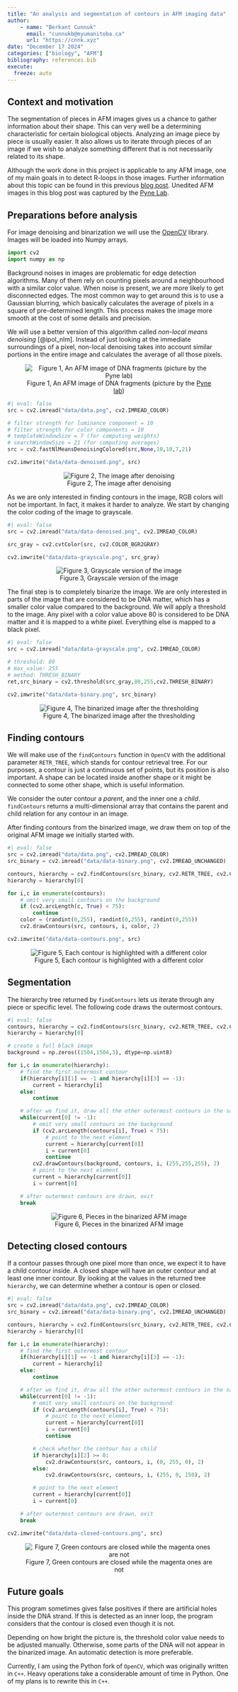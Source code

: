```yaml
---
title: "An analysis and segmentation of contours in AFM imaging data"
author:
    - name: "Berkant Cunnuk"
      email: "cunnukb@myumanitoba.ca"
      url: "https://cnnk.xyz"
date: "December 17 2024"
categories: ["biology", "AFM"]
bibliography: references.bib
execute:
  freeze: auto
---
```


## Context and motivation

The segmentation of pieces in AFM images gives us a chance to gather information about their shape. This can very well be a determining characteristic for certain biological objects. Analyzing an image piece by piece is usually easier. It also allows us to iterate through pieces of an image if we wish to analyze something different that is not necessarily related to its shape.

Although the work done in this project is applicable to any AFM image, one of my main goals in to detect R-loops in those images. Further information about this topic can be found in this previous [blog post](https://bioshape-analysis.github.io/blog/posts/rloop-analysis/rloop-analysis.html). Unedited AFM images in this blog post was captured by the [Pyne Lab](https://pyne-lab.uk/).

## Preparations before analysis

For image denoising and binarization we will use the [OpenCV](https://github.com/opencv/opencv) library. Images will be loaded into Numpy arrays.

```python
import cv2
import numpy as np
```

Background noises in images are problematic for edge detection algorithms. Many of them rely on counting pixels around a neighbourhood with a similar color value. When noise is present, we are more likely to get disconnected edges. The most common way to get around this is to use a Gaussian blurring, which basically calculates the average of pixels in a square of pre-determined length. This process makes the image more smooth at the cost of some details and precision.

We will use a better version of this algorithm called _non-local means denoising_ [@ipol_nlm]. Instead of just looking at the immediate surroundings of a pixel, non-local denoising takes into account similar portions in the entire image and calculates the average of all those pixels.

<div style="text-align: center;">
![Figure 1, An AFM image of DNA fragments (picture by the [Pyne lab](https://pyne-lab.uk/))](data/data.png)
</div>

```python
#| eval: false
src = cv2.imread("data/data.png", cv2.IMREAD_COLOR)

# filter strength for luminance component = 10
# filter strength for color components = 10
# templateWindowSize = 7 (for computing weights)
# searchWindowSize = 21 (for computing averages)
src = cv2.fastNlMeansDenoisingColored(src,None,10,10,7,21)

cv2.imwrite("data/data-denoised.png", src)
```

<div style="text-align: center;">
![Figure 2, The image after denoising](data/data-denoised.png)
</div>

As we are only interested in finding contours in the image, RGB colors will not be important. In fact, it makes it harder to analyze. We start by changing the color coding of the image to grayscale.

```python
#| eval: false
src = cv2.imread("data/data-denoised.png", cv2.IMREAD_COLOR)

src_gray = cv2.cvtColor(src, cv2.COLOR_BGR2GRAY)

cv2.imwrite("data/data-grayscale.png", src_gray)
```

<div style="text-align: center;">
![Figure 3, Grayscale version of the image](data/data-grayscale.png)
</div>

The final step is to completely binarize the image. We are only interested in parts of the image that are considered to be DNA matter, which has a smaller color value compared to the background. We will apply a threshold to the image. Any pixel with a color value above 80 is considered to be DNA matter and it is mapped to a white pixel. Everything else is mapped to a black pixel.

```python
#| eval: false
src = cv2.imread("data/data-grayscale.png", cv2.IMREAD_COLOR)

# threshold: 80
# max_value: 255
# method: THRESH_BINARY
ret,src_binary = cv2.threshold(src_gray,80,255,cv2.THRESH_BINARY)

cv2.imwrite("data/data-binary.png", src_binary)
```

<div style="text-align: center;">
![Figure 4, The binarized image after the thresholding](data/data-binary.png)
</div>

## Finding contours

We will make use of the ``findContours`` function in ``OpenCV`` with the additional parameter ``RETR_TREE``, which stands for contour retrieval tree. For our purposes, a contour is just a continuous set of points, but its position is also important. A shape can be located inside another shape or it might be connected to some other shape, which is useful information.

We consider the outer contour a _parent_, and the inner one a _child_. ``findContours`` returns a multi-dimensional array that contains the parent and child relation for any contour in an image.

After finding contours from the binarized image, we draw them on top of the original AFM image we initially started with.

```python
#| eval: false
src = cv2.imread("data/data.png", cv2.IMREAD_COLOR)
src_binary = cv2.imread("data/data-binary.png", cv2.IMREAD_UNCHANGED)

contours, hierarchy = cv2.findContours(src_binary, cv2.RETR_TREE, cv2.CHAIN_APPROX_NONE)
hierarchy = hierarchy[0]

for i,c in enumerate(contours):
    # omit very small contours on the background
    if (cv2.arcLength(c, True) < 75):
        continue
    color = (randint(0,255), randint(0,255), randint(0,255))
    cv2.drawContours(src, contours, i, color, 2)

cv2.imwrite("data/data-contours.png", src)
```

<div style="text-align: center;">
![Figure 5, Each contour is highlighted with a different color](data/data-contours.png)
</div>

## Segmentation

The hierarchy tree returned by ``findContours`` lets us iterate through any piece or specific level. The following code draws the outermost contours.

```python
#| eval: false
contours, hierarchy = cv2.findContours(src_binary, cv2.RETR_TREE, cv2.CHAIN_APPROX_NONE)
hierarchy = hierarchy[0]

# create a full black image
background = np.zeros((1504,1504,3), dtype=np.uint8)

for i,c in enumerate(hierarchy):
    # find the first outermost contour
    if(hierarchy[i][1] == -1 and hierarchy[i][3] == -1):
        current = hierarchy[i]
    else:
        continue

    # after we find it, draw all the other outermost contours in the same level
    while(current[0] != -1):
        # omit very small contours on the background
        if (cv2.arcLength(contours[i], True) < 75):
            # point to the next element
            current = hierarchy[current[0]]
            i = current[0]
            continue
        cv2.drawContours(background, contours, i, (255,255,255), 2)
        # point to the next element
        current = hierarchy[current[0]]
        i = current[0]

    # after outermost contours are drawn, exit
    break
```

<div style="text-align: center;">
![Figure 6, Pieces in the binarized AFM image](data/segmentation.gif)
</div>

## Detecting closed contours

If a contour passes through one pixel more than once, we expect it to have a child contour inside. A closed shape will have an outer contour and at least one inner contour. By looking at the values in the returned tree ``hierarchy``, we can determine whether a contour is open or closed.

```python
#| eval: false
src = cv2.imread("data/data.png", cv2.IMREAD_COLOR)
src_binary = cv2.imread("data/data-binary.png", cv2.IMREAD_UNCHANGED)

contours, hierarchy = cv2.findContours(src_binary, cv2.RETR_TREE, cv2.CHAIN_APPROX_NONE)
hierarchy = hierarchy[0]

for i,c in enumerate(hierarchy):
    # find the first outermost contour
    if(hierarchy[i][1] == -1 and hierarchy[i][3] == -1):
        current = hierarchy[i]
    else:
        continue

    # after we find it, draw all the other outermost contours in the same level
    while(current[0] != -1):
        # omit very small contours on the background
        if (cv2.arcLength(contours[i], True) < 75):
            # point to the next element
            current = hierarchy[current[0]]
            i = current[0]
            continue

        # check whether the contour has a child
        if hierarchy[i][2] >= 0:
            cv2.drawContours(src, contours, i, (0, 255, 0), 2)
        else:
            cv2.drawContours(src, contours, i, (255, 0, 150), 2)

        # point to the next element
        current = hierarchy[current[0]]
        i = current[0]

    # after outermost contours are drawn, exit
    break

cv2.imwrite("data/data-closed-contours.png", src)
```

<div style="text-align: center;">
![Figure 7, Green contours are closed while the magenta ones are not](data/data-closed-contours.png)
</div>

## Future goals

This program sometimes gives false positives if there are artificial holes inside the DNA strand. If this is detected as an inner loop, the program considers that the contour is closed even though it is not.

Depending on how bright the picture is, the threshold color value needs to be adjusted manually. Otherwise, some parts of the DNA will not appear in the binarized image. An automatic detection is more preferable.

Currently, I am using the Python fork of ``OpenCV``, which was originally written in ``C++``. Heavy operations take a considerable amount of time in Python. One of my plans is to rewrite this in ``C++``.



